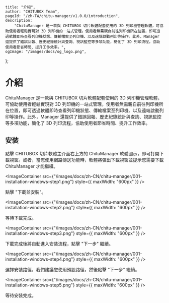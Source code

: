 
	title: "介紹",
	author: "CHITUBOX Team",
	pageId: "/zh-TW/chitu-manager/v1.0.0/introduction",
	description:
		"ChituManager 是一款與 CHITUBOX 切片軟體配套使用的 3D 列印機管理軟體，可協助使用者輕鬆實現對 3D 列印機的一站式管理。使用者無需親自前往列印機所在位置，即可透過軟體即時查看列印機狀態、傳輸檔案至列印機、以及遠端啟動列印等操作。此外，Manager 還提供了錯誤回報、歷史紀錄統計與查詢、視訊監控等多項功能，簡化了 3D 列印流程，協助使用者節省時間、提升工作效率。",
	ogImage: "/images/docs/og_logo.png",
};

# 介紹

ChituManager 是一款與 CHITUBOX 切片軟體配套使用的 3D 列印機管理軟體，可協助使用者輕鬆實現對 3D 列印機的一站式管理。使用者無需親自前往列印機所在位置，即可透過軟體即時查看列印機狀態、傳輸檔案至列印機、以及遠端啟動列印等操作。此外，Manager 還提供了錯誤回報、歷史紀錄統計與查詢、視訊監控等多項功能，簡化了 3D 列印流程，協助使用者節省時間、提升工作效率。

## 安装

點擊 CHITUBOX 切片軟體主介面右上方的 ChituManager 軟體圖示，即可打開下載視窗。或者，當您使用網路傳送功能時，軟體將彈出下載視窗並提示您需要下載 ChituManager 才能繼續。

<ImageContainer
	src={"/images/docs/zh-CN/chitu-manager/001-installation-windows-step1.png"}
	style={{ maxWidth: "600px" }}
/>

點擊 "下載並安裝"。

<ImageContainer
	src={"/images/docs/zh-CN/chitu-manager/001-installation-windows-step2.png"}
	style={{ maxWidth: "600px" }}
/>

等待下載完成。

<ImageContainer
	src={"/images/docs/zh-CN/chitu-manager/001-installation-windows-step3.png"}
	style={{ maxWidth: "600px" }}
/>

下載完成後將自動進入安裝流程，點擊 "下一步" 繼續。

<ImageContainer
	src={"/images/docs/zh-CN/chitu-manager/001-installation-windows-step4.png"}
	style={{ maxWidth: "600px" }}
/>

選擇安裝路徑，我們建議您使用預設路徑，然後點擊 "下一步" 繼續。

<ImageContainer
	src={"/images/docs/zh-CN/chitu-manager/001-installation-windows-step5.png"}
	style={{ maxWidth: "600px" }}
/>

等待安裝完成。
